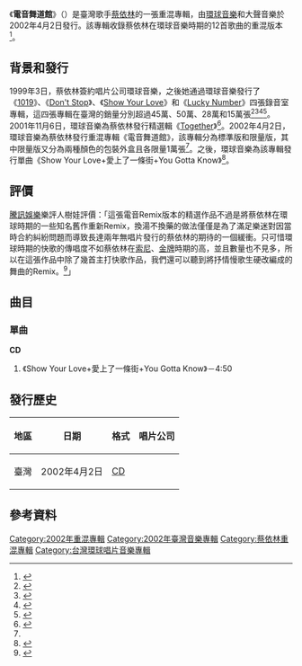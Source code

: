 {{Infobox album
| name       = 電音舞道館
| type       = remix
| artist     = [[蔡依林|蔡依林]]
| cover      = Jolin Tsai - Dance Collection.jpg
| released   = {{Start date|2002|04|02}}
| genre      = [[電子舞曲|舞曲]]
| length     = {{Duration|44:13}}
| label      = 
* [[環球唱片_(台灣)|環球音樂]]
* 大聲音樂
| prev_title = [[Lucky_Number_影音專輯|Lucky Number 影音專輯]]
| prev_year  = 2002
| next_title = [[看我72變|看我72變]]
| next_year  = 2003
| misc       = {{Extra album cover
 | header    = Show Your Love+愛上了一條街+You Gotta Know
 | type      = single
 | cover     = Jolin Tsai - Dance Collection Medley.png
}}
{{Extra chronology 
 | artist     = [[蔡依林|蔡依林]]
 | type       = single
 | prev_title = [[情不自禁_(歌曲)|情不自禁]]
 | prev_year  = 2001
 | title      = Show Your Love+愛上了一條街+You Gotta Know
 | year       = 2002
 | next_title = [[騎士精神_(歌曲)|騎士精神]]
 | next_year  = 2002
 }}
}}

《'''電音舞道館'''》（{{Lang-en|'''Dance Collection'''}}）是臺灣歌手[[蔡依林|蔡依林]]的一張重混專輯，由[[環球唱片_(台灣)|環球音樂]]和大聲音樂於2002年4月2日發行。該專輯收錄蔡依林在環球音樂時期的12首歌曲的重混版本<ref name=":0">{{Citation|title=电音舞道馆|url=https://music.douban.com/subject/25930688/|accessdate=2022-01-03|language=zh-CN|last=蔡依林}}</ref>。

== 背景和發行 ==
1999年3日，蔡依林簽約唱片公司環球音樂，之後她通過環球音樂發行了《[[1019_(專輯)|1019]]》、《[[Don't_Stop|Don't Stop]]》、《[[Show_Your_Love|Show Your Love]]》和《[[Lucky_Number|Lucky Number]]》四張錄音室專輯，這四張專輯在臺灣的銷量分別超過45萬、50萬、28萬和15萬張<ref>{{Citation|title=【蔡依林 Jolin】嗨、什麼樣的愛@Super Live 3-5 (2000-07-09)|url=https://www.youtube.com/watch?v=J7m4pBk9Dj4&list=PLMRg5foKEw-_NnlJ4H3u5Fx9D12umZixN&index=114|accessdate=2022-01-03|language=zh-CN}}</ref><ref>{{Cite web|title=娱乐首页_内容中心_新浪网|url=http://ent.sina.com.cn/pop_music/2000-06-29/9341.shtml|access-date=2022-01-03|work=ent.sina.com.cn}}</ref><ref>{{Citation|title=Show Your Love|url=https://music.douban.com/subject/26693878/|accessdate=2022-01-03|language=zh-CN|last=蔡依林}}</ref><ref>{{Cite web|title=蔡依林十年音乐路①：环球时期“少男杀手”_娱乐_腾讯网|url=https://web.archive.org/web/20150209123329/http://ent.qq.com/a/20090320/000347_4.htm|access-date=2022-01-03|date=2015-02-09|work=web.archive.org}}</ref>。2001年11月6日，環球音樂為蔡依林發行精選輯《[[Together_(蔡依林專輯)|Together]]》<ref>{{Citation|title=Together精选辑|url=https://music.douban.com/subject/2981167/|accessdate=2022-01-03|language=zh-CN|last=蔡依林/Jolin}}</ref>。2002年4月2日，環球音樂為蔡依林發行重混專輯《電音舞道館》，該專輯分為標準版和限量版，其中限量版又分為兩種顏色的包裝外盒且各限量1萬張<ref name=":0" />。之後，環球音樂為該專輯發行單曲《Show Your Love+愛上了一條街+You Gotta Know》<ref>{{Citation|title=Show Your Love+爱上了一条街+You Gotta Know|url=https://music.douban.com/subject/30158233/|accessdate=2022-01-03|language=zh-CN|first=蔡依林 Jolin|last=Tsai}}</ref>。

== 評價 ==
[[腾讯网|騰訊娛樂]]樂評人樹娃評價：「這張電音Remix版本的精選作品不過是將蔡依林在環球時期的一些知名舊作重新Remix，換湯不換藥的做法僅僅是為了滿足樂迷對因當時合約糾紛問題而導致長達兩年無唱片發行的蔡依林的期待的一個緩衝。只可惜環球時期的快歌的傳唱度不如蔡依林在[[台灣索尼音樂娛樂|索尼]]、[[金牌大風_(台灣)|金牌]]時期的高，並且數量也不見多，所以在這張作品中除了幾首主打快歌作品，我們還可以聽到將抒情慢歌生硬改編成的舞曲的Remix。<ref>{{Cite web|title=蔡依林十年音乐路①：环球时期“少男杀手”_娱乐_腾讯网|url=https://web.archive.org/web/20150209180638/http://ent.qq.com/a/20090320/000347_8.htm|access-date=2022-01-03|date=2015-02-09|work=web.archive.org}}</ref>」

== 曲目 ==
{{Tracklist
| total_length = 44:13

| title1 = [[Show_Your_Love_(歌曲)|Show Your Love]]
| note1 = Remix
| music1 = [[李偉菘|李偉菘]]
| lyrics1 = 陳靜楠
| length1 = 4:21

| title2 = 如果不想要
| note2 = Remix
| music2 = 盧紹瑩<br />劉志文
| lyrics2 = 謝孟娟
| length2 = 3:52

| title3 = 你快樂嗎
| note3 = Remix
| music3 = -{涂}-惠元
| lyrics3 = 胡如虹
| length3 = 3:26

| title4 = 怪我太年輕
| note4 = Remix
| music4 = -{涂}-惠元
| lyrics4 = [[林秋离|林秋離]]
| length4 = 4:04

| title5 = 猜想
| note5 = Remix
| music5 = Ronan Keating<br />Stephen Gately<br />Shane Lynch<br />Keith Duffy<br />Martin Brannigan<br />Ray Hedges
| lyrics5 = [[姚若龍|姚若龍]]
| length5 = 3:38

| title6 = 你怎麼連話都說不清楚
| note6 = Remix
| music6 = [[周杰倫|周杰倫]]
| lyrics6 = [[艾莉絲_(主持人)|曾莉婷]]
| length6 = 3:25

| title7 = 快有愛
| note7 = Remix
| music7 = [[陳偉_(音樂人)|陳偉]]
| lyrics7 = [[許常德|許常德]]
| length7 = 3:36

| title8 = You Gotta Know
| note8 = Remix
| music8 = 陳偉
| lyrics8 = 呂學涵
| length8 = 4:08

| title9 = 孤單的人總說無所謂
| note9 = Remix
| music9 = [[郭蘅祈|郭蘅祈]]
| lyrics9 = 鄔裕康
| length9 = 3:18

| title10 = 空白
| note10 = Remix
| music10 = 劉志文
| lyrics10 = 莊靜文
| length10 = 3:22

| title11 = 飄浮
| note11 = Remix
| music11 = 李偉菘
| lyrics11 = 曾莉婷
| length11 = 2:57

| title12 = 愛上了一條街
| note12 = Remix
| music12 = 牧野信博
| lyrics12 = 謝孟娟
| length12 = 4:06
}}

=== 單曲 ===
'''CD'''
# 《Show Your Love+愛上了一條街+You Gotta Know》－4:50

== 發行歷史 ==
{| class="wikitable"
!地區
!日期
!格式
!唱片公司
|-
|臺灣
|2002年4月2日
|[[雷射唱片|CD]]
|{{Flatlist|
* [[環球唱片_(台灣)|環球音樂]]
* 大聲音樂
}}
|}

== 參考資料 ==
{{Reflist|30em}}

{{蔡依林}}
{{蔡依林歌曲}}

[[Category:2002年重混專輯|Category:2002年重混專輯]]
[[Category:2002年臺灣音樂專輯|Category:2002年臺灣音樂專輯]]
[[Category:蔡依林重混專輯|Category:蔡依林重混專輯]]
[[Category:台灣環球唱片音樂專輯|Category:台灣環球唱片音樂專輯]]